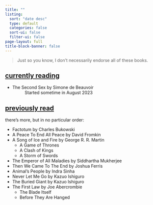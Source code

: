 ```yaml
---
title: ""
listing:
  sort: "date desc"
  type: default
  categories: false
  sort-ui: false
  filter-ui: false
page-layout: full
title-block-banner: false
---
```


> Just so you know, I don't necessarily endorse all of these books.

## <ins>currently reading</ins>
- The Second Sex by Simone de Beauvoir 
  : Started sometime in August 2023

## <ins>previously read</ins>

there's more, but in no particular order:

- Factotum by Charles Bukowski
- A Peace To End All Peace by David Fromkin
- A Song of Ice and Fire by George R. R. Martin
  - A Game of Thrones
  - A Clash of Kings
  - A Storm of Swords
- The Emperor of All Maladies by Siddhartha Mukherjee
- Then We Came To The End by Joshua Ferris
- Animal's People by Indra Sinha
- Never Let Me Go by Kazuo Ishiguro
- The Buried Giant by Kazuo Ishiguro
- The First Law by Joe Abercrombie
  - The Blade Itself
  - Before They Are Hanged